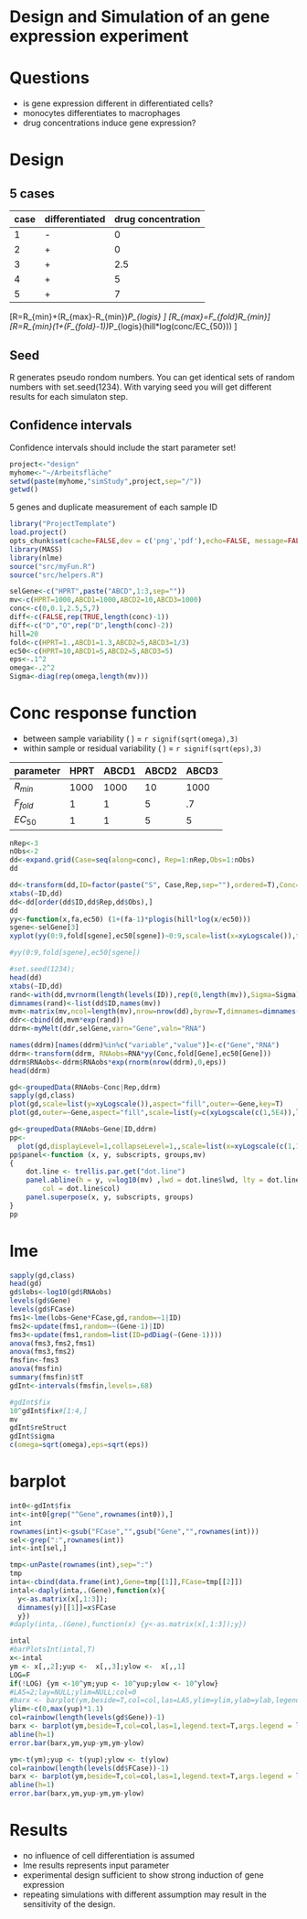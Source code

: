 Design and Simulation of an gene expression experiment
======================================================

# Questions
- is gene expression different in differentiated cells?
- monocytes differentiates to macrophages
- drug concentrations induce gene expression?

# Design

## 5 cases
 case | differentiated  | drug concentration  
 ------------- | ------------- | -------------  
 1 | - | 0  
 2  | + | 0  
 3 | + | 2.5  
 4 | + | 5  
 5 | + | 7  


\[R=R_{min}+(R_{max}-R_{min})*P_{logis} \]
\[R_{max}=F_{fold}\times R_{min}\]
\[R=R_{min}(1+(F_{fold}-1))*P_{logis}(hill*log(conc/EC_{50})) \]

## Seed
R generates pseudo rondom numbers. You can get identical sets of random numbers with set.seed(1234). With varying seed you will get different results for each simulaton step.

## Confidence intervals
Confidence intervals should include the start parameter set!

```r
project<-"design"
myhome<-"~/Arbeitsfläche"
setwd(paste(myhome,"simStudy",project,sep="/"))
getwd()
```

5 genes and duplicate measurement of each sample ID

```r
library("ProjectTemplate")
load.project()
opts_chunk$set(cache=FALSE,dev = c('png','pdf'),echo=FALSE, message=FALSE, fig.width=11,fig.height=8,warning=FALSE,results='hide')
library(MASS)
library(nlme)
source("src/myFun.R")
source("src/helpers.R")
```

```r
selGene<-c("HPRT",paste("ABCD",1:3,sep=""))
mv<-c(HPRT=1000,ABCD1=1000,ABCD2=10,ABCD3=1000)
conc<-c(0,0.1,2.5,5,7)
diff<-c(FALSE,rep(TRUE,length(conc)-1))
diff<-c("D","O",rep("D",length(conc)-2))
hill=20
fold<-c(HPRT=1.,ABCD1=1.3,ABCD2=5,ABCD3=1/3)
ec50<-c(HPRT=10,ABCD1=5,ABCD2=5,ABCD3=5)
eps<-.1^2
omega<-.2^2
Sigma<-diag(rep(omega,length(mv)))

```


# Conc response function

- between sample variability \( \omega \) = `r signif(sqrt(omega),3)`
- within sample or residual variability \( \sigma \) = `r signif(sqrt(eps),3)`

parameter | HPRT | ABCD1 | ABCD2 | ABCD3
 -------- | ----- |----- | ----- | -----
$R_{min}$ | 1000  | 1000 | 10 | 1000
$F_{fold}$ | 1  | 1 | 5 | .7
$EC_{50}$ | 1  | 1 | 5 | 5


```r
nRep<-3
nObs<-2
dd<-expand.grid(Case=seq(along=conc), Rep=1:nRep,Obs=1:nObs)
dd

dd<-transform(dd,ID=factor(paste("S", Case,Rep,sep=""),ordered=T),Conc=conc[Case],FCase=LETTERS[Case])
xtabs(~ID,dd)
dd<-dd[order(dd$ID,dd$Rep,dd$Obs),]
dd
yy<-function(x,fa,ec50) (1+(fa-1)*plogis(hill*log(x/ec50)))
sgene<-selGene[3]
xyplot(yy(0:9,fold[sgene],ec50[sgene])~0:9,scale=list(x=xyLogscale()),type="b")

#yy(0:9,fold[sgene],ec50[sgene])
```



```r
#set.seed(1234);
head(dd)
xtabs(~ID,dd)
rand<-with(dd,mvrnorm(length(levels(ID)),rep(0,length(mv)),Sigma=Sigma)[ID,])
dimnames(rand)<-list(dd$ID,names(mv))
mvm<-matrix(mv,ncol=length(mv),nrow=nrow(dd),byrow=T,dimnames=dimnames(rand) )
ddr<-cbind(dd,mvm*exp(rand))
ddrm<-myMelt(ddr,selGene,varn="Gene",valn="RNA")

```


```r
names(ddrm)[names(ddrm)%in%c("variable","value")]<-c("Gene","RNA")
ddrm<-transform(ddrm, RNAobs=RNA*yy(Conc,fold[Gene],ec50[Gene]))
ddrm$RNAobs<-ddrm$RNAobs*exp(rnorm(nrow(ddrm),0,eps))         
head(ddrm)
```

```r
gd<-groupedData(RNAobs~Conc|Rep,ddrm)
sapply(gd,class)
plot(gd,scale=list(y=xyLogscale()),aspect="fill",outer=~Gene,key=T)
plot(gd,outer=~Gene,aspect="fill",scale=list(y=c(xyLogscale(c(1,5E4)),list(relation="free"))),key=T)

```



```r
gd<-groupedData(RNAobs~Gene|ID,ddrm)
pp<-
  plot(gd,displayLevel=1,collapseLevel=1,,scale=list(x=xyLogscale(c(1,1E4))),aspect="fill",inner=~Gene,mv=mv)
pp$panel<-function (x, y, subscripts, groups,mv) 
{
    dot.line <- trellis.par.get("dot.line")
    panel.abline(h = y, v=log10(mv) ,lwd = dot.line$lwd, lty = dot.line$lty, 
        col = dot.line$col)
    panel.superpose(x, y, subscripts, groups)
}
pp

```

# lme

```r
sapply(gd,class)
head(gd)
gd$lobs<-log10(gd$RNAobs)
levels(gd$Gene)
levels(gd$FCase)
fms1<-lme(lobs~Gene*FCase,gd,random=~1|ID)
fms2<-update(fms1,random=~(Gene-1)|ID)
fms3<-update(fms1,random=list(ID=pdDiag(~(Gene-1))))
anova(fms3,fms2,fms1)
anova(fms3,fms2)
fmsfin<-fms3
anova(fmsfin)
summary(fmsfin)$tT
gdInt<-intervals(fmsfin,levels=.68)

```


```r
#gdInt$fix
10^gdInt$fix#[1:4,]
mv
gdInt$reStruct
gdInt$sigma
c(omega=sqrt(omega),eps=sqrt(eps))
```



# barplot


```r
int0<-gdInt$fix
int<-int0[grep("^Gene",rownames(int0)),]
int
rownames(int)<-gsub("FCase","",gsub("Gene","",rownames(int)))
sel<-grep(":",rownames(int))
int<-int[sel,]

tmp<-unPaste(rownames(int),sep=":")
tmp
inta<-cbind(data.frame(int),Gene=tmp[[1]],FCase=tmp[[2]])
intal<-daply(inta,.(Gene),function(x){
  y<-as.matrix(x[,1:3]);
  dimnames(y)[[1]]=x$FCase
  y})
#daply(inta,.(Gene),function(x) {y<-as.matrix(x[,1:3]);y})

intal
#barPlotsInt(intal,T)
x<-intal
ym <- x[,,2];yup <-  x[,,3];ylow <-  x[,,1]
LOG=F
if(!LOG) {ym <-10^ym;yup <- 10^yup;ylow <- 10^ylow}
#LAS=2;lay=NULL;ylim=NULL;col=0
#barx <- barplot(ym,beside=T,col=col,las=LAS,ylim=ylim,ylab=ylab,legend.text=T,args.legend = list(x = leg,ncol=2,bty = "n"),layout=lay)
ylim<-c(0,max(yup)*1.1)
col=rainbow(length(levels(gd$Gene))-1)
barx <- barplot(ym,beside=T,col=col,las=1,legend.text=T,args.legend = list(x = "topleft",ncol=1,bty = "n"),ylim=ylim)
abline(h=1)
error.bar(barx,ym,yup-ym,ym-ylow)

```

```r
ym<-t(ym);yup <- t(yup);ylow <- t(ylow)
col=rainbow(length(levels(dd$FCase))-1)
barx <- barplot(ym,beside=T,col=col,las=1,legend.text=T,args.legend = list(x = "topleft",ncol=1,bty = "n"),ylim=ylim)
abline(h=1)
error.bar(barx,ym,yup-ym,ym-ylow)
```


# Results

- no influence of cell differentiation is assumed
- lme results represents input parameter
- experimental design sufficient to show strong induction of gene expression
- repeating simulations with different assumption may result in the sensitivity of the design.


